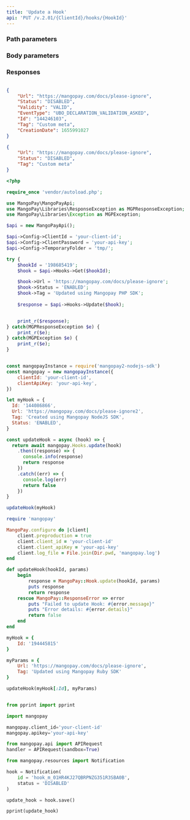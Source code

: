 ```yaml
---
title: 'Update a Hook'  
api: 'PUT /v.2.01/{ClientId}/hooks/{HookId}'  
---
```


  

### Path parameters  

<HookId />  

### Body parameters  

<Url />  

<Status1 />  

<Tag3 />  

### Responses  

<AccordionGroup><Accordion title="200">  

<UrlResponse />  

<Status7Response />  

<Validity1Response />  

<EventTypeResponse />  

<IdResponse />  

<Tag2Response />  

<CreationDateResponse /></Accordion></AccordionGroup>  

<ResponseExample>  

```json 200  

{
    "Url": "https://mangopay.com/docs/please-ignore",
    "Status": "DISABLED",
    "Validity": "VALID",
    "EventType": "UBO_DECLARATION_VALIDATION_ASKED",
    "Id": "144246103",
    "Tag": "Custom meta",
    "CreationDate": 1655991027
}  

 ```  

</ResponseExample>  

<RequestExample>  
  
```json REST  
{
    "Url": "https://mangopay.com/docs/please-ignore",
    "Status": "DISABLED",
    "Tag": "Custom meta"
}  
```  

  
```php PHP  
<?php 

require_once 'vendor/autoload.php';

use MangoPay\MangoPayApi;
use MangoPay\Libraries\ResponseException as MGPResponseException;
use MangoPay\Libraries\Exception as MGPException;

$api = new MangoPayApi();

$api->Config->ClientId = 'your-client-id';
$api->Config->ClientPassword = 'your-api-key';
$api->Config->TemporaryFolder = 'tmp/';

try {
    $hookId = '198685419';
    $hook = $api->Hooks->Get($hookId);

    $hook->Url = 'https://mangopay.com/docs/please-ignore';
    $hook->Status = 'ENABLED';
    $hook->Tag = 'Updated using Mangopay PHP SDK';
    
    $response = $api->Hooks->Update($hook);


    print_r($response);
} catch(MGPResponseException $e) {
    print_r($e);
} catch(MGPException $e) {
    print_r($e);
}  
```  

  
```javascript NodeJS  

const mangopayInstance = require('mangopay2-nodejs-sdk')
const mangopay = new mangopayInstance({
    clientId: 'your-client-id',
    clientApiKey: 'your-api-key',
})

let myHook = {
  Id: '144086866',
  Url: 'https://mangopay.com/docs/please-ignore2',
  Tag: 'Created using Mangopay NodeJS SDK',
  Status: 'ENABLED',
}

const updateHook = async (hook) => {
  return await mangopay.Hooks.update(hook)
    .then((response) => {
      console.info(response)
      return response
    })
    .catch((err) => {
      console.log(err)
      return false
    })
}

updateHook(myHook)  
```  

  
```ruby Ruby  
require 'mangopay'

MangoPay.configure do |client|
    client.preproduction = true
    client.client_id = 'your-client-id'
    client.client_apiKey = 'your-api-key'
    client.log_file = File.join(Dir.pwd, 'mangopay.log')
end

def updateHook(hookId, params)
    begin
        response = MangoPay::Hook.update(hookId, params)
        puts response
        return response
    rescue MangoPay::ResponseError => error
        puts "Failed to update Hook: #{error.message}"
        puts "Error details: #{error.details}"
        return false
    end
end

myHook = {
    Id: '194445815'
}

myParams = {
    Url: 'https://mangopay.com/docs/please-ignore',
    Tag: 'Updated using Mangopay Ruby SDK'
}

updateHook(myHook[:Id], myParams)  
```  

  
```python Python  

from pprint import pprint

import mangopay

mangopay.client_id='your-client-id'
mangopay.apikey='your-api-key'

from mangopay.api import APIRequest
handler = APIRequest(sandbox=True)

from mangopay.resources import Notification

hook = Notification(
    id = 'hook_m_01HR4KJ27QBRPNZG351R3SBA0B',
    status = 'DISABLED'
)

update_hook = hook.save()

pprint(update_hook)  
```  

  
</RequestExample>